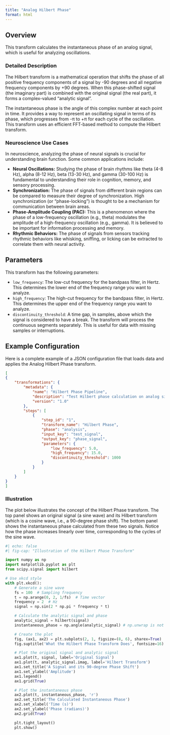 ```yaml
---
title: "Analog Hilbert Phase"
format: html
---
```


## Overview

This transform calculates the instantaneous phase of an analog signal, which is useful for analyzing oscillations.

### Detailed Description

The Hilbert transform is a mathematical operation that shifts the phase of all positive frequency components of a signal by -90 degrees and all negative frequency components by +90 degrees. When this phase-shifted signal (the imaginary part) is combined with the original signal (the real part), it forms a complex-valued "analytic signal".

The instantaneous phase is the angle of this complex number at each point in time. It provides a way to represent an oscillating signal in terms of its phase, which progresses from -π to +π for each cycle of the oscillation. This transform uses an efficient FFT-based method to compute the Hilbert transform.

### Neuroscience Use Cases

In neuroscience, analyzing the phase of neural signals is crucial for understanding brain function. Some common applications include:

*   **Neural Oscillations:** Studying the phase of brain rhythms like theta (4-8 Hz), alpha (8-12 Hz), beta (13-30 Hz), and gamma (30-100 Hz) is fundamental to understanding their role in cognition, memory, and sensory processing.
*   **Synchronization:** The phase of signals from different brain regions can be compared to measure their degree of synchronization. High synchronization (or "phase-locking") is thought to be a mechanism for communication between brain areas.
*   **Phase-Amplitude Coupling (PAC):** This is a phenomenon where the phase of a low-frequency oscillation (e.g., theta) modulates the amplitude of a high-frequency oscillation (e.g., gamma). It is believed to be important for information processing and memory.
*   **Rhythmic Behaviors:** The phase of signals from sensors tracking rhythmic behaviors like whisking, sniffing, or licking can be extracted to correlate them with neural activity.

## Parameters

This transform has the following parameters:

*   `low_frequency`: The low-cut frequency for the bandpass filter, in Hertz. This determines the lower end of the frequency range you want to analyze.
*   `high_frequency`: The high-cut frequency for the bandpass filter, in Hertz. This determines the upper end of the frequency range you want to analyze.
*   `discontinuity_threshold`: A time gap, in samples, above which the signal is considered to have a break. The transform will process the continuous segments separately. This is useful for data with missing samples or interruptions.

## Example Configuration

Here is a complete example of a JSON configuration file that loads data and applies the Analog Hilbert Phase transform.

```json
[
{
    "transformations": {
        "metadata": {
            "name": "Hilbert Phase Pipeline",
            "description": "Test Hilbert phase calculation on analog signal",
            "version": "1.0"
        },
        "steps": [
            {
                "step_id": "1",
                "transform_name": "Hilbert Phase",
                "phase": "analysis",
                "input_key": "test_signal",
                "output_key": "phase_signal",
                "parameters": {
                    "low_frequency": 5.0,
                    "high_frequency": 15.0,
                    "discontinuity_threshold": 1000
                }
            }
        ]
    }
}
]
```

### Illustration

The plot below illustrates the concept of the Hilbert Phase transform. The top panel shows an original signal (a sine wave) and its Hilbert transform (which is a cosine wave, i.e., a 90-degree phase shift). The bottom panel shows the instantaneous phase calculated from these two signals. Notice how the phase increases linearly over time, corresponding to the cycles of the sine wave.

```python
#| echo: false
#| fig-cap: "Illustration of the Hilbert Phase Transform"

import numpy as np
import matplotlib.pyplot as plt
from scipy.signal import hilbert

# Use xkcd style
with plt.xkcd():
    # Generate a sine wave
    fs = 100  # Sampling frequency
    t = np.arange(0, 2, 1/fs)  # Time vector
    frequency = 2  # Hz
    signal = np.sin(2 * np.pi * frequency * t)

    # Calculate the analytic signal and phase
    analytic_signal = hilbert(signal)
    instantaneous_phase = np.angle(analytic_signal) # np.unwrap is not needed for this illustration

    # Create the plot
    fig, (ax1, ax2) = plt.subplots(2, 1, figsize=(8, 6), sharex=True)
    fig.suptitle('What the Hilbert Phase Transform Does', fontsize=16)

    # Plot the original signal and analytic signal
    ax1.plot(t, signal, label='Original Signal')
    ax1.plot(t, analytic_signal.imag, label='Hilbert Transform')
    ax1.set_title('A Signal and its 90-degree Phase Shift')
    ax1.set_ylabel('Amplitude')
    ax1.legend()
    ax1.grid(True)

    # Plot the instantaneous phase
    ax2.plot(t, instantaneous_phase, 'r')
    ax2.set_title('The Calculated Instantaneous Phase')
    ax2.set_xlabel('Time (s)')
    ax2.set_ylabel('Phase (radians)')
    ax2.grid(True)

    plt.tight_layout()
    plt.show()
```
